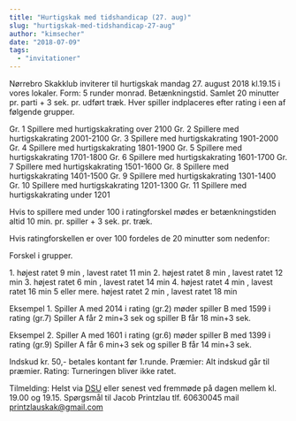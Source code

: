 ```yaml
---
title: "Hurtigskak med tidshandicap (27. aug)"
slug: "hurtigskak-med-tidshandicap-27-aug"
author: "kimsecher"
date: "2018-07-09"
tags: 
  - "invitationer"
---
```


Nørrebro Skakklub inviterer til hurtigskak mandag 27. august 2018 kl.19.15 i vores lokaler. Form: 5 runder monrad. Betænkningstid. Samlet 20 minutter pr. parti + 3 sek. pr. udført træk. Hver spiller indplaceres efter rating i een af følgende grupper.

Gr. 1 Spillere med hurtigskakrating over 2100 Gr. 2 Spillere med hurtigskakrating 2001-2100 Gr. 3 Spillere med hurtigskakrating 1901-2000 Gr. 4 Spillere med hurtigskakrating 1801-1900 Gr. 5 Spillere med hurtigskakrating 1701-1800 Gr. 6 Spillere med hurtigskakrating 1601-1700 Gr. 7 Spillere med hurtigskakrating 1501-1600 Gr. 8 Spillere med hurtigskakrating 1401-1500 Gr. 9 Spillere med hurtigskakrating 1301-1400 Gr. 10 Spillere med hurtigskakrating 1201-1300 Gr. 11 Spillere med hurtigskakrating under 1201

Hvis to spillere med under 100 i ratingforskel mødes er betænkningstiden altid 10 min. pr. spiller + 3 sek. pr. træk.

Hvis ratingforskellen er over 100 fordeles de 20 minutter som nedenfor:

Forskel i grupper.

1\. højest ratet 9 min , lavest ratet 11 min 2. højest ratet 8 min , lavest ratet 12 min 3. højest ratet 6 min , lavest ratet 14 min 4. højest ratet 4 min , lavest ratet 16 min 5 eller mere. højest ratet 2 min , lavest ratet 18 min

Eksempel 1. Spiller A med 2014 i rating (gr.2) møder spiller B med 1599 i rating (gr.7) Spiller A får 2 min+3 sek og spiller B får 18 min+3 sek.

Eksempel 2. Spiller A med 1601 i rating (gr.6) møder spiller B med 1399 i rating (gr.9) Spiller A får 6 min+3 sek og spiller B får 14 min+3 sek.

Indskud kr. 50,- betales kontant før 1.runde. Præmier: Alt indskud går til præmier. Rating: Turneringen bliver ikke ratet.

Tilmelding: Helst via [DSU](https://turnering.skak.dk/TournamentActive/Details?tourId=24990) eller senest ved fremmøde på dagen mellem kl. 19.00 og 19.15. Spørgsmål til Jacob Printzlau tlf. 60630045 mail printzlauskak@gmail.com
